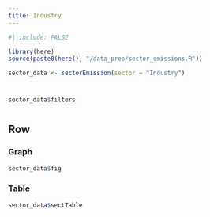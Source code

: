 ```yaml
---
title: Industry
---
```


```r
#| include: FALSE

library(here)
source(paste0(here(), "/data_prep/sector_emissions.R"))

sector_data <- sectorEmission(sector = "Industry")

```

# {.sidebar}

```r
sector_data$filters
```

#

## Row {.tabset}

### Graph

```r
sector_data$fig
```

### Table

```r
sector_data$sectTable
```

